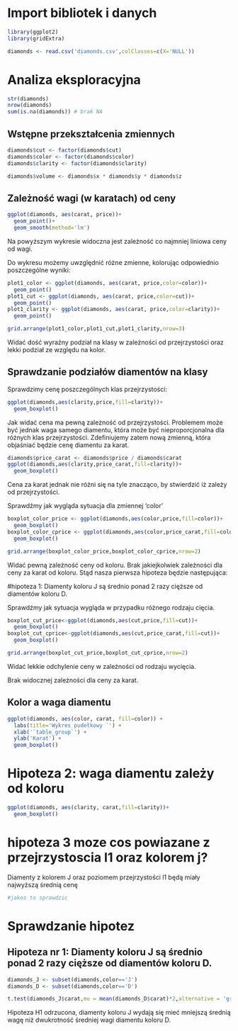 # Import bibliotek i danych

```r
library(ggplot2)
library(gridExtra)

diamonds <- read.csv('diamonds.csv',colClasses=c(X='NULL'))
```

# Analiza eksploracyjna

```r
str(diamonds)
nrow(diamonds)
sum(is.na(diamonds)) # brak NA
```

## Wstępne przekształcenia zmiennych

```r
diamonds$cut <- factor(diamonds$cut)
diamonds$color <- factor(diamonds$color)
diamonds$clarity <- factor(diamonds$clarity)

diamonds$volume <- diamonds$x * diamonds$y * diamonds$z

```

## Zależność wagi (w karatach) od ceny

```r
ggplot(diamonds, aes(carat, price))+
  geom_point()+
  geom_smooth(method='lm')
```

Na powyższym wykresie widoczna jest zależność co najmniej liniowa ceny od wagi.

Do wykresu możemy uwzględnić różne zmienne, kolorując odpowiednio poszczególne wyniki:

```r

plot1_color <- ggplot(diamonds, aes(carat, price,color=color))+
  geom_point()
plot1_cut <- ggplot(diamonds, aes(carat, price,color=cut))+
  geom_point()
plot1_clarity <- ggplot(diamonds, aes(carat, price,color=clarity))+
  geom_point()

grid.arrange(plot1_color,plot1_cut,plot1_clarity,nrow=3)
```

Widać dość wyraźny podział na klasy w zależności od przejrzystości oraz lekki podział ze względu na kolor.

## Sprawdzanie podziałów diamentów na klasy

Sprawdzimy cenę poszczególnych klas przejrzystości:

```r
ggplot(diamonds,aes(clarity,price,fill=clarity))+
  geom_boxplot()
```

Jak widać cena ma pewną zależność od przejrzystości. Problemem może być jednak waga samego diamentu, która może być nieproporcjonalna dla różnych klas przejrzystości. Zdefiniujemy zatem nową zmienną, która objaśniać będzie cenę diamentu za karat.

```r
diamonds$price_carat <- diamonds$price / diamonds$carat
ggplot(diamonds,aes(clarity,price_carat,fill=clarity))+
  geom_boxplot()
```

Cena za karat jednak nie różni się na tyle znacząco, by stwierdzić iż zależy od przejrzystości.

Sprawdźmy jak wygląda sytuacja dla zmiennej 'color'

```r
boxplot_color_price <- ggplot(diamonds,aes(color,price,fill=color))+
  geom_boxplot()
boxplot_color_cprice <- ggplot(diamonds,aes(color,price_carat,fill=color))+
  geom_boxplot()

grid.arrange(boxplot_color_price,boxplot_color_cprice,nrow=2)
```

Widać pewną zależność ceny od koloru. Brak jakiejkolwiek zależności dla ceny za karat od koloru. Stąd nasza pierwsza hipoteza będzie następująca:

#hipoteza 1: Diamenty koloru J są średnio ponad 2 razy cięższe od diamentów koloru D.

Sprawdźmy jak sytuacja wygląda w przypadku różnego rodzaju cięcia.

```r
boxplot_cut_price<-ggplot(diamonds,aes(cut,price,fill=cut))+
  geom_boxplot()
boxplot_cut_cprice<-ggplot(diamonds,aes(cut,price_carat,fill=cut))+
  geom_boxplot()

grid.arrange(boxplot_cut_price,boxplot_cut_cprice,nrow=2)
```

Widać lekkie odchylenie ceny w zależności od rodzaju wycięcia.

Brak widocznej zależności dla ceny za karat.

## Kolor a waga diamentu

```r
ggplot(diamonds, aes(color, carat, fill=color)) +
  labs(title='Wykres pudełkowy `') +
  xlab('`table_group`') +
  ylab('Karat') +
  geom_boxplot()
```

# Hipoteza 2: waga diamentu zależy od koloru

```r
ggplot(diamonds, aes(clarity, carat,fill=clarity))+
  geom_boxplot()
```

# hipoteza 3 moze cos powiazane z przejrzystoscia l1 oraz kolorem j?

Diamenty z kolorem J oraz poziomem przejrzystości l1 będą miały najwyższą średnią cenę

```r
#jakos to sprawdzic
```

# Sprawdzanie hipotez

## Hipoteza nr 1: Diamenty koloru J są średnio ponad 2 razy cięższe od diamentów koloru D.

```r
diamonds_J <- subset(diamonds,color=='J')
diamonds_D <- subset(diamonds,color=='D')

t.test(diamonds_J$carat,mu = mean(diamonds_D$carat)*2,alternative = 'greater')
```

Hipoteza H1 odrzucona, diamenty koloru J wydają się mieć mniejszą średnią wagę niż dwukrotność średniej wagi diamentu koloru D.
